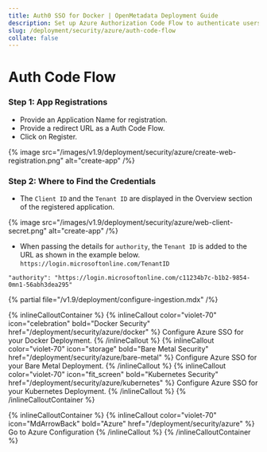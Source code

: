 ```yaml
---
title: Auth0 SSO for Docker | OpenMetadata Deployment Guide
description: Set up Azure Authorization Code Flow to authenticate users via backend services, using secure token exchange and standards-based login flow.
slug: /deployment/security/azure/auth-code-flow
collate: false
---
```


# Auth Code Flow


### Step 1: App Registrations

- Provide an Application Name for registration.
- Provide a redirect URL as a Auth Code Flow. 
- Click on Register.

{% image src="/images/v1.9/deployment/security/azure/create-web-registration.png" alt="create-app" /%}



### Step 2: Where to Find the Credentials

- The `Client ID` and the `Tenant ID` are displayed in the Overview section of the registered application.

{% image src="/images/v1.9/deployment/security/azure/web-client-secret.png" alt="create-app" /%}

- When passing the details for `authority`, the `Tenant ID` is added to the URL as shown in the example
  below. `https://login.microsoftonline.com/TenantID`

```commandline
"authority": "https://login.microsoftonline.com/c11234b7c-b1b2-9854-0mn1-56abh3dea295"
```

{% partial file="/v1.9/deployment/configure-ingestion.mdx" /%}


{% inlineCalloutContainer %}
  {% inlineCallout
    color="violet-70"
    icon="celebration"
    bold="Docker Security"
    href="/deployment/security/azure/docker" %}
    Configure Azure SSO for your Docker Deployment.
  {% /inlineCallout %}
  {% inlineCallout
    color="violet-70"
    icon="storage"
    bold="Bare Metal Security"
    href="/deployment/security/azure/bare-metal" %}
    Configure Azure SSO for your Bare Metal Deployment.
  {% /inlineCallout %}
  {% inlineCallout
    color="violet-70"
    icon="fit_screen"
    bold="Kubernetes Security"
    href="/deployment/security/azure/kubernetes" %}
    Configure Azure SSO for your Kubernetes Deployment.
  {% /inlineCallout %}
{% /inlineCalloutContainer %}


{% inlineCalloutContainer %}
  {% inlineCallout
    color="violet-70"
    icon="MdArrowBack"
    bold="Azure"
    href="/deployment/security/azure" %}
    Go to Azure Configuration
  {% /inlineCallout %}
{% /inlineCalloutContainer %}
